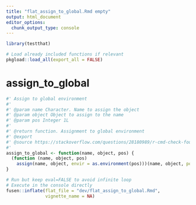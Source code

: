 ```yaml
---
title: "flat_assign_to_global.Rmd empty"
output: html_document
editor_options: 
  chunk_output_type: console
---
```


```r
library(testthat)
```

```r
# Load already included functions if relevant
pkgload::load_all(export_all = FALSE)
```

# assign_to_global

```r
#' Assign to global environment
#'
#' @param name Character. Name to assign the object 
#' @param object Object to assign to the name
#' @param pos Integer 1L
#'
#' @return function. Assignment to global environment
#' @export
#' @source https://stackoverflow.com/questions/28180989/r-cmd-check-found-the-following-assignments-to-the-global-environment
#'
assign_to_global <- function(name, object, pos) {
  (function (name, object, pos)
    assign(name, object, envir = as.environment(pos)))(name, object, pos = 1L)
}
```


```r
# Run but keep eval=FALSE to avoid infinite loop
# Execute in the console directly
fusen::inflate(flat_file = "dev/flat_assign_to_global.Rmd", 
               vignette_name = NA)
```

